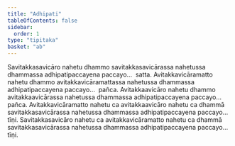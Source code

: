 ```yaml
---
title: "Adhipati"
tableOfContents: false
sidebar:
  order: 1
type: "tipitaka"
basket: "ab"
---
```



<DynamicBreadcrumb />

<Division number="99">

<Paragraph number="332">
Savitakkasavicāro nahetu dhammo savitakkasavicārassa nahetussa dhammassa adhipatipaccayena paccayo…  satta.
</Paragraph>

<Paragraph number="333">
Avitakkavicāramatto nahetu dhammo avitakkavicāramattassa nahetussa dhammassa adhipatipaccayena paccayo…  pañca.
</Paragraph>

<Paragraph number="334">
Avitakkaavicāro nahetu dhammo avitakkaavicārassa nahetussa dhammassa adhipatipaccayena paccayo…  pañca.
</Paragraph>

<Paragraph number="335">
Avitakkavicāramatto nahetu ca avitakkaavicāro nahetu ca dhammā savitakkasavicārassa nahetussa dhammassa adhipatipaccayena paccayo…  tīṇi.
</Paragraph>

<Paragraph number="336">
Savitakkasavicāro nahetu ca avitakkavicāramatto nahetu ca dhammā savitakkasavicārassa nahetussa dhammassa adhipatipaccayena paccayo…  tīṇi.
</Paragraph>
</Division>